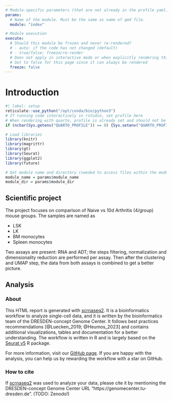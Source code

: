 ```yaml
---
# Module-specific parameters (that are not already in the profile yaml)
params:
  # Name of the module. Must be the same as name of qmd file.
  module: "index"

# Module execution
execute:
  # Should this module be frozen and never re-rendered?
  # - auto: if the code has not changed (default)
  # - true/false: freeze/re-render
  # Does not apply in interactive mode or when explicitly rendering this document via in rstudio
  # Set to false for this page since it can always be rendered
  freeze: false
---
```


# Introduction

```r
#| label: setup
reticulate::use_python("/opt/conda/bin/python3")
# If running code interactively in rstudio, set profile here
# When rendering with quarto, profile is already set and should not be overwritten
if (nchar(Sys.getenv("QUARTO_PROFILE")) == 0) {Sys.setenv("QUARTO_PROFILE" = "scrnaseq")}

# Load libraries
library(knitr)
library(magrittr)
library(gt)
library(Seurat)
library(ggplot2)
library(future)

# Get module name and directory (needed to access files within the module directory)
module_name = params$module_name
module_dir = params$module_dir
```

## Scientific project

The project focuses on comparison of Naive vs 10d Arthritis (4/group) mouse groups. The samples are named as

-   LSK
-   LK
-   BM monocytes
-   Spleen monocytes

Two assays are present: RNA and ADT; the steps filtering, normalization and dimensionality reduction are performed per assay. Then after the clustering and UMAP step, the data from both assays is combined to get a better picture.

## Analysis

### About

This HTML report is generated with [scrnaseq2](https://github.com/dcgc-bfx/scrnaseq2). It is a bioinformatics workflow to analyze single-cell data, and it is written by the bioinformatics team of the DRESDEN-concept Genome Center. It follows best practices recommendations [@Luecken_2019; @Heumos_2023] and contains additional visualizations, tables and documentation for a better understanding. The workflow is written in R and is largely based on the [Seurat v5](https://satijalab.org/seurat/) R package.

For more information, visit our [GitHub page](https://github.com/dcgc-bfx/scrnaseq2). If you are happy with the analysis, you can help us by rewarding the workflow with a star on GitHub.

### How to cite

If [scrnaseq2](https://github.com/dcgc-bfx/scrnaseq2) was used to analyze your data, please cite it by mentioning the DRESDEN-concept Genome Center URL "https://genomecenter.tu-dresden.de". (TODO: Zenodo!)
